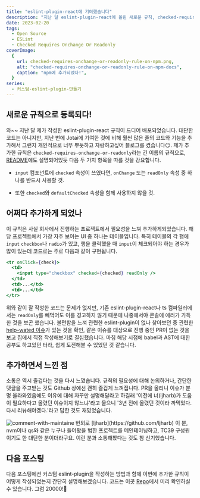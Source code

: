 ```yaml
---
title: "eslint-plugin-react에 기여했습니다"
description: "지난 달 eslint-plugin-react에 올린 새로운 규칙, checked-requires-onchange-or-readonly이 추가되었습니다 🥳"
date: 2023-02-20
tags:
  - Open Source
  - ESLint
  - Checked Requires Onchange Or Readonly
coverImage:
  {
    url: checked-requires-onchange-or-readonly-rule-on-npm.png,
    alt: "checked-requires-onchange-or-readonly-rule-on-npm-docs",
    caption: "npm에 추가되었다!",
  }
series:
  - 커스텀-eslint-plugin-만들기
---
```



## 새로운 규칙으로 등록되다!

와~~ 지난 달 제가 작성한 eslint-plugin-react 규칙이 드디어 배포되었습니다. 대단한 코드는 아니지만, 지난 번에 Jotai에 기여한 것에 비해 훨씬 많은 줄의 코드와 기능을 추가해서 그런지 개인적으로 너무 뿌듯하고 자랑하고싶어 블로그를 켰습니다😏. 제가 추가한 규칙은 `checked-requires-onchange-or-readonly`라는 긴 이름의 규칙으로, [README](https://github.com/jsx-eslint/eslint-plugin-react/blob/master/docs/rules/checked-requires-onchange-or-readonly.md)에도 설명되어있듯 다음 두 가지 항목을 따를 것을 강요합니다.

- `input` 컴포넌트에 `checked` 속성이 쓰였다면, `onChange` 또는 `readOnly` 속성 중 하나를 반드시 사용할 것.

- 또한 `checked`와 `defaultChecked` 속성을 함께 사용하지 않을 것.

## 어쩌다 추가하게 되었나

이 규칙은 사실 회사에서 진행하는 프로젝트에서 필요성을 느껴 추가하게되었습니다. 해당 프로젝트에서 가장 자주 보이는 UI 중 하나는 테이블입니다. 특히 테이블의 각 행에 `input` `checkbox`나 `radio`가 있고, 행을 클릭했을 때 `input`이 체크되어야 하는 경우가 많이 있는데 코드로는 주로 다음과 같이 구현됩니다.

```jsx
<tr onClick={check}>
  <td>
    <input type="checkbox" checked={checked} readOnly />
  </td>
  <td>...</td>
  <td>...</td>
</tr>
```

위와 같이 잘 작성한 코드는 문제가 없지만, 기존 eslint-plugin-react나 ts 컴파일러에서는 `readOnly`를 빼먹어도 이를 경고하지 않기 때문에 나중에서야 콘솔에 에러가 가득한 것을 보곤 했습니다. 불편함을 느껴 관련한 eslint-plugin이 없나 찾아보던 중 관련한 [help-wated 이슈](https://github.com/jsx-eslint/eslint-plugin-react/issues/3143)가 있는 것을 확인, 같은 이슈를 대상으로 진행 중인 PR이 없는 것을 보고 집에서 직접 작성해보기로 결심했습니다. 마침 해당 시점에 babel과 AST에 대한 공부도 하고있던 터라, 쉽게 도전해볼 수 있었던 것 같습니다.

## 추가하면서 느낀 점

소통은 역시 즐겁다는 것을 다시 느꼈습니다. 규칙의 필요성에 대해 논의하거나, 간단한 댓글을 주고받는 것도 Github 상에선 괜히 즐겁게 느껴집니다. PR을 올리니 이슈가 분명 올라와있음에도 이유에 대해 자꾸만 설명해달라고 하길래 '이전에 너(ljharb)가 도움이 필요하다고 올렸던 이슈이지 않느냐'라고 물으니 '3년 전에 올렸던 것이라 까먹었다. 다시 리뷰해야겠다.'라고 답한 것도 재밌었습니다.

<Image src={commentImage} alt="comment-with-maintaine" />
번외로 [ljharb](https://github.com/ljharb) 이 분, nvm이나 qs와 같은 누구나 들어봤을
법한 프로젝트를 메인테이닝하고, TC39 구성원이기도 한 대단한 분이더라구요. 이런 분과
소통해봤다는 것도 참 신기했습니다.

## 다음 포스팅

다음 포스팅에선 커스텀 eslint-plugin을 작성하는 방법과 함께 이번에 추가한 규칙이 어떻게 작성되었는지 간단히 설명해보겠습니다. 코드는 이곳 [Repo](https://github.com/jsx-eslint/eslint-plugin-react?tab=readme-ov-file#list-of-supported-rules)에서 미리 확인하실 수 있습니다. 그럼 20000!👋
